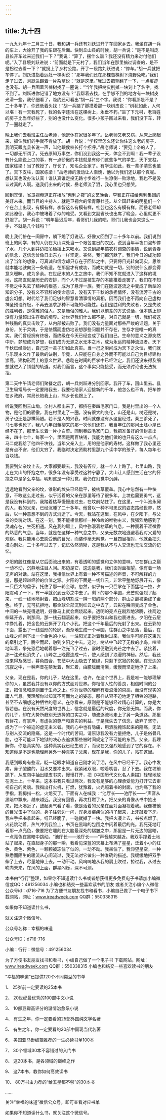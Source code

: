 ```yaml
---
---
---
```

title: 九十四
---



一九九九年十二月三十日，我和胡一兵还有刘跃进开了车回家乡去。我坐在胡一兵的车上，大徐开了我的车跟在后面。快到丘山县的时候，胡一兵说：“是不是叫庞县长开车过来迎我们一下？”我说：“算了，摆什么谱？我还没有精力来对付他们呢。”入了县境刘跃进说：“前面就是下元村了，我们当年在那里搞过调查的，是不是拐过去看一下？”就拐上了乡村公路。开了一段路刘跃进说：“停车。”胡一兵就把车停了。刘跃进指着远处一棵树说：“那年我们还在那棵苦楝树下烧野兔吃。”我们走了过去，刘跃进踢着一片杂草说：“就是这里。”我过去把草翻了一下，一点痕迹也没有。胡一兵围着苦楝树找了一圈说：“当年我把树皮削掉一块刻上了名字，找不到了。刘跃进你记错了地方没有？”我帮着去找，在手够不到的地方有一块树皮光滑一些，我仔细看了，隐约还可看出“胡一兵”三个字。我说：“你看那是不是？二十多年了，你还低着头找！”胡一兵踮了脚摸着那一块树皮说：“树犹如此，人何以堪！有一天我死了，我的名字还活在这棵树上，永垂不朽。”进了下元村，老百姓的房子比当年好些了，别的也没什么变化。很多小孩子围过来看，我们没下车，转了一圈就走了。

晚上我们去看班主任岳老师，他退休在家很多年了。岳老师又老又病，从床上爬起来，抓住我们的手就不肯放了。胡一兵说：“学校里怎么还让你住这么老的房子，我明天跟庞县长说一声，叫他跟侯校长打个招呼。”岳老师说：“要见上帝的人了，一切都无所谓了。死去原知万事空，你们没到我这一天，体会不到啊！我一辈子没有什么能说上口的事，有一点骄傲的本钱就是有你们这些争气的学生，天下支柱，国家栋梁！当了教授了，厅长了，知名企业家了。有学生如此，我一辈子清贫也值了。天下支柱，国家栋梁！”岳老师的激动让人惭愧，他以为我们还认那个真呢。想认真也没办法认真！谁认真谁走投无路寸步难行一生潦倒一败涂地，我也不是没认过真的人啊。送我们出来的时候，岳老师流了泪，我心里也只想哭。

回到宾馆，省卫视频道正在播放“惠利之夜”的文艺晚会，李智正在描绘惠利集团的美好未来。而节目的主持人，就是卫视台的常青藤杜芸。从全国赶来的明星们一个个在台上出现，有模有样。李智这么有模有样，杜芸也这么有模有样，而岳老师却如此潦倒，我心中被堵着了似的难受。又看到文副省长也出席了晚会，心里就更不舒服了。胡一兵说：“明年最迟后年，看哥们儿我的吧，哥们儿我也会来这么一手，不就是几个钱吗？”

晚上我们挤在一间房中，躺下熄了灯说话，好像又回到了二十多年以前。我们说到班上的同学，有的人仍在大山深处当一个艰苦度日的农民。说到当年半夜口渴却停了水，几个人到井边把吊桶摇上来喝水。又说到那年搞农村调查的事情，说到青春的信念，这信念曾像日出东方一样坚定。突然，我们都沉默了。我们今日的成功超出了当年的想象，可真诚和信念却只存在于回忆之中。只要将目光转向现实，思维就本能地驶向另一条轨道。在那里才有成功，而成功就是一切，别的说什么都变得意义暧昧，成为多余。在世纪末的人生之旅中，我们不知不觉就进入了这样的境地，这简直就是历史的安排，而个人不过是被生存的本能推着走罢了。我们在不知不觉之中失去了精神的根基，成为了悬浮一族。我们在随波逐流之中变成了新型的知识分子，没有义不容辞的使命意识，没有天下千秋的承担情怀，没有流芳千古的虚妄幻想。时代给了我们足够的智慧看清事情的真相，因而我们也不再向自己虚构神圣预设终极，不再去追求那种不可能的可能性。我们是胜利的失败者，又是失败的胜利者，是儒雅的俗人，又是庸俗的雅人。我们以前辈的方式说话，但本质上却没有力量超出生存者的境界。对世界我们什么都不是，对自己就是一切，我们被这种残酷的真实击败了，从内部被击败了。我们没有力量面对那些严峻的话题，关于身份，关于灵魂，于是怯懦而虚伪地设想那些问题并不存在，生存才是唯一的真实。我们曾经拥有终极，而终级在今天已经变成了我们自己。生命的意义之源突然中断，梦想成为梦想，我们成为无源之水无本之木，成为永远的精神流浪者。天下千秋已经渺远，自己这一辈子却如此真实。当一己之瞬间成为天下之永恒，我们就与乐观主义作了最后的诀别，毕竟，人只能在自身之外而不可能以自己为目标建构崇高，建构形而上的意义世界。悲剧在时间的巨掌中已经注定，我们还没来得及细想就进入了铺就的轨道。对我们而言，这个事实只能接受，而无须讨论也无法抗拒。

第二天中午请老师们聚餐之后，胡一兵刘跃进分别回家。我开了车，回山里去。县卫生局常局长一定要陪我去，我要他陪家人迎接新的千年，他怎么也不肯。把车停在乡政府，常局长陪我上山，熊乡长也跟上了。

听说我回到三山坳，全村人都出来了，都挤在秦四毛家门口。我是村里出的一个人物，是他们的骄傲。我在村里走了一圈，没有很大的变化，山还是山，树还是树，房子也还是那样简陋。若不是人的兴衰，时间就像没有从这里经过。秦三爹死了，马七爹也死了，我八八年跟董柳来的那一次他们还在。我当年住的那间土坯小屋已经不在了，那里生长着一片小白菜。回到秦四毛家门口，我把准备好的信封拿出来，四十七个，每家一个，里面是两百块钱，我能为他们做的也只有这么一点点。马二虎我给了他四千块钱，当年父亲入土，用的是他家的寿材。这样做了我心里还是有点不安，他们太穷了。我临时决定资助村里那九个读中学的孩子，每人每年七百块钱。

我要到父亲坟上去，大家都要跟去，我没有答应，就一个人上路了。七里山路，我走在大山的怀抱之中，很多年没有享受过这种宁静了。大山让人感到生活在它的怀抱之中是多么幸福，明知这是一种幻觉，我仍在幻觉中沉醉。

远远地看到父亲的坟，锥形的坟头已经扁平，被枯草覆盖。我心中忽然有一种怯意，不敢这么走过去，似乎活着的父亲在那里等待了很多年。上坟也需要勇气，这是我没有料到的。我踏着枯草慢慢走过去，在坟前站住了。在这里，一个叫池永昶的人，我的父亲，已经沉睡了二十多年。他曾以一种不可思议的姿态路经世界，然后，以一种意想不到的方式消逝了。今天，我站在这里，在风中，在夕阳下，与父亲的灵魂对话。在这一刻，我不能相信那样一种冷峻的唯物主义，我强烈地感到了灵魂存在，生死相通。风在我的肩上，风中弥漫着枯草的气息，一种裹着干涩微香的熟悉的气息。当年，就是在这样一种气息之中，父亲无数次地逃避着我对父爱的观察。我只能用心去感受他的目光，而装作毫无察觉。一旦四目相对，他就会把头扭向别处。二十多年过去了，记忆依然清晰，这是我从不与人交流也无法交流的记忆。

夕阳的殷红像是从它后面流出来的，有着透明的感觉和立体的意味。它在群山之巅一动不动，沉静地注目人间。那边是它，这边是我，我们面对面相望，像有着一场无声的对话。站在这里，我相信世界上有着一种不可描述的声音，不可解释的力量，那是超越经验的价值之源。夕阳的下面是一线红云，非常平整地舒展开去，像一只巨大的盘子，托住了那一轮金球。忽然，似乎有一只巨掌在下面猛地一拉，夕阳震动了一下，有一半就沉到云彩之中去了。剩下的那个半圆，光芒就强烈了起来，一线一线地喷射着，把山峰切割成一阴一阳的两个部分，群山之巅被染成了金色。终于，无可抗拒地，那金球全部沉到红云之中去了，云彩在瞬间变成了金色，中间的一块亮得透明，好像马上就会燃烧起来。透明的亮点在剧烈地沸腾，往两边伸延开去，刹那间，那一线云翻滚起来，似乎要把群山和我也裹进去。夕阳在云层中挣扎着，把金色的云撕开了几个小孔，把这个千年最后的光射了出来。在云彩的下面，露出了一线弧形的轮廓，渐渐地生成一个半圆，往群山之中坠落，最后，在山峰之间剩下出一个金色的小块，一注阳光正对着我射过来，我似乎可能在这束光的牵引之下，腾空而起，融到夕阳之中去。这时，树丛中飞起了无数的小鸟，喳喳地叫着，争先恐后地朝着那一注光飞了过去，霎时便融到光芒之中去了。紧接着，那一注光也消失了。山峰之上晚霞连成一片，使人感到了浪漫的神秘。然后，我还没来得及感觉，暮色四合，苍茫中大山隐去了黛绿，只剩下沉寂的轮廓。在无边的沉寂之中，一种声音在萌发着，聚汇着，由朦胧而清晰，缓慢而坚定地浮了上来。

父亲，现在是我，你的儿子，站在这里。也许，在这个世界上，我是唯一能够理解你的人，虽然我并没有以你的方式面对世界。你相信人性的善良，相信时间的公正，把信念和原则置于生命之上。你对世界的理解有着浪漫的崇高，而没有现实的庸人气息。我理解你以知其不可而为之的姿态，那样从容不迫地走了牺牲的道路，甚至不去细想这种牺牲的意义。在你看来，原则是不能够经过精心计算的，你是大智若愚。在没有天然尺度的世界上，信念就是最后的尺度，你无怨无悔。而我，你的儿子，却在大势所趋别无选择的口实之中，随波逐流地走上了另一条道路。那里有鲜花，有掌声，有虚拟的尊严和真实的利益。于是我失去了信念，放弃了坚守，成为了一个被迫的虚无主义者。我的心中也有隐痛，用洒脱掩饰起来的隐痛，无法与别人交流的隐痛，这是一个时代的苦闷。请原谅我没有力量拒绝，儿子是俗骨凡胎，也不可能以下地狱的决心去追求那些被时间规定了不可能的东西。父亲，我理解你，你是真实的，这种真实我已经生疏了，而现在又强烈地感到了它的存在。不知道你是不是也能理解另外一种真实？父亲，现在是我，你的儿子，站在这里。

我感到眼角有些涩，眨一眨眼才知道自己刚才流了泪，在风中已经干了。我心中发疼，鼻子酸酸的，泪水又要冲出来。我紧闭双眼，咬着嘴唇，忍了下去。我在坟前跪下，从皮包中抽出硬皮书夹，慢慢打开，把《中国历代文化名人素描》轻轻地放在泥土上。十年来，这本书我只看过两次，我没有足够的心理承受能力打开它去审视自己的灵魂。我掏出打火机，打燃，犹豫着，火光照着书的封面，也灼痛了我的手指。我拇指一松，火熄灭了。下面有人在喊我：“池厅长——池厅长——”声音从黑暗中飘来，越来越近。我没有回答，再次打燃了火，把父亲的肖像从书中抽出来，把火凑近了，鼓起勇气看了看，像是活着的父亲在面对面凝视着我。我像被他的目光击中了似的，身子往旁边一闪，浑身发疟疾似的抖了起来，上牙敲着下牙。我左手把书拿起来，纸已经脆了，一碰就掉了一块。我把火凑上去，书被点燃了。火花跳动着，热气冲到我脸上，书页在黑暗的包围之中闪着最后的光。我死死地盯着那一点亮色，像要把它雕刻在大脑最深处的褶皱之中，那里是一片无边的黑暗，一点亮色在黑暗中跳动。“池厅长——池厅长——”声音越来越近。我双手撑着土地站了起来，在直起身子的那一瞬，我看见深蓝的天幕上布满了星星，泛着小小的红色、黄色、紫色，一颗颗被冻住了似的，一动不动。我呆住了。我仰望星空，一种熟悉而陌生的暖流从心间流过，我无法对它做出一种准确的描述。我缓缓地把双手伸了上去，尽量地伸上去，一动不动。风呜呜地从我的肩上吹过，掠过我，从过去吹向未来，在风的上面，群星闪烁，深不可测。

本书由“行行”整理，如果你不知道读什么书或者想获得更多免费电子书请加小编微信或QQ：491256034 小编也和结交一些喜欢读书的朋友 或者关注小编个人微信公众号id：d716-716 为了方便书友朋友找书和看书，小编自己做了一个电子书下载网站，网址：www.ireadweek.com QQ群：550338315





如果你不知道读什么书，

就关注这个微信号。





公众号名称：幸福的味道

公众号ID：d716-716



小编：行行：微信号：491256034

为了方便书友朋友找书和看书，小编自己做了一个电子书 下载网站，网址：www.ireadweek.com QQ群：550338315 小编也和结交一些喜欢读书的朋友

“幸福的味道”已提供120个不同类型的书单



1、 25岁前一定要读的25本书

2、 20世纪最优秀的100部中文小说

3、 10部豆瓣高评分的温情治愈系小说

4、 有生之年，你一定要看的25部外国纯文学名著

5、 有生之年，你一定要看的20部中国现当代名著

6、 美国亚马逊编辑推荐的一生必读书单100本

7、 30个领域30本不容错过的入门书

8、 这20本书，是各领域的巅峰之作

9、 这7本书，教你如何高效读书

10、 80万书虫力荐的“给五星都不够”的30本书

……



关注“幸福的味道”微信公众号，即可查看对应书单



如果你不知道读什么书，就关注这个微信号。